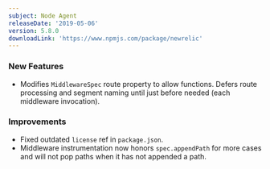 ```yaml
---
subject: Node Agent
releaseDate: '2019-05-06'
version: 5.8.0
downloadLink: 'https://www.npmjs.com/package/newrelic'
---
```


### New Features

* Modifies `MiddlewareSpec` route property to allow functions. Defers route processing and segment naming until just before needed (each middleware invocation).

### Improvements

* Fixed outdated `license` ref in `package.json`.
* Middleware instrumentation now honors `spec.appendPath` for more cases and will not pop paths when it has not appended a path.
